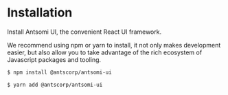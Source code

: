 
<Meta title="Home/Installation" />

# Installation
Install Antsomi UI, the convenient React UI framework.

We recommend using npm or yarn to install, it not only makes development easier, but also allow you to take advantage of the rich ecosystem of Javascript packages and tooling.


```bash
$ npm install @antscorp/antsomi-ui
```

```bash
$ yarn add @antscorp/antsomi-ui
```